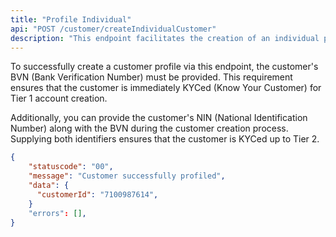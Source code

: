 ```yaml
---
title: "Profile Individual"
api: "POST /customer/createIndividualCustomer"
description: "This endpoint facilitates the creation of an individual profile on the Edge platform."
---
```


<Info>
To successfully create a customer profile via this endpoint, the customer's BVN (Bank Verification Number) must be provided. This requirement ensures that the customer is immediately KYCed (Know Your Customer) for Tier 1 account creation.

Additionally, you can provide the customer's NIN (National Identification Number) along with the BVN during the customer creation process. Supplying both identifiers ensures that the customer is KYCed up to Tier 2.

</Info>

<ParamField header="requestId" type="string" required />
<ParamField body="firstName" type="string" required />
<ParamField body="surname" type="string" required />
<ParamField body="otherName" type="string" required />
<ParamField body="email" type="string" required />
<ParamField body="phone" type="string" required />
<ParamField body="salutation" type="string" required />
<ParamField body="gender" type="string" required />
<ParamField body="dateOfBirth" type="string" required />
<ParamField body="bvn" type="string" required />
<ParamField body="nin" type="string" />
<ParamField body="nationality" type="string" required />
<ParamField body="address" type="object" required>
	<ParamField body="address" type="string" required />
	<ParamField body="street" type="string" required />
	<ParamField body="localGovernment" type="string" required />
	<ParamField body="city" type="string" required />
	<ParamField body="country" type="string" required />
</ParamField>
<ParamField body="nextOfKin" type="object" required>
	<ParamField body="firstName" type="string" required />
	<ParamField body="lastName" type="string" required />
	<ParamField body="gender" type="string" required />
	<ParamField body="email" type="string" required />
	<ParamField body="phone" type="string" required />
	<ParamField body="relationship" type="string" required />
	<ParamField body="address" type="string" required />
	<ParamField body="street" type="string" required />
	<ParamField body="city" type="string" required />
	<ParamField body="country" type="string" required />
	<ParamField body="localGovernment" type="string" required />
</ParamField>

<ResponseExample>

```json
{
    "statuscode": "00",
    "message": "Customer successfully profiled",
    "data": {
      "customerId": "7100987614",
    }
    "errors": [],
}
```

</ResponseExample>

